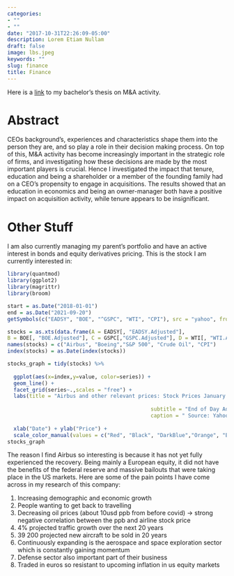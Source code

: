 ```yaml
---
categories:
- ""
- ""
date: "2017-10-31T22:26:09-05:00"
description: Lorem Etiam Nullam
draft: false
image: lbs.jpeg
keywords: ""
slug: finance
title: Finance
---
```


Here is a [link](thesis_website.pdf) to my bachelor's thesis on M&A activity.

# Abstract

CEOs background’s, experiences and characteristics shape them into the person they are, and so play a role in their decision making process. On top of this, M&A activity has become increasingly important in the strategic role of firms, and investigating how these decisions are made by the most important players is crucial. Hence I investigated the impact that tenure, education and being a shareholder or a member of the founding family had on a CEO’s propensity to engage in acquisitions. The results showed that an education in economics and being an owner-manager both have a positive impact on acquisition activity, while tenure appears to be insignificant.

# Other Stuff
 I am also currently managing my parent's portfolio and have an active interest in bonds and equity derivatives pricing.
 This is the stock I am currently interested in:

```r
library(quantmod)
library(ggplot2)
library(magrittr)
library(broom)
```

```r
start = as.Date("2018-01-01") 
end = as.Date("2021-09-20")
getSymbols(c("EADSY", "BOE", "^GSPC", "WTI", "CPI"), src = "yahoo", from = start, to = end)
```

```r
stocks = as.xts(data.frame(A = EADSY[, "EADSY.Adjusted"],
B = BOE[, "BOE.Adjusted"], C = GSPC[,"GSPC.Adjusted"], D = WTI[, "WTI.Adjusted"], E = CPI[, "CPI.Adjusted"]))
names(stocks) = c("Airbus", "Boeing","S&P 500", "Crude Oil", "CPI")
index(stocks) = as.Date(index(stocks))
```

```r
stocks_graph = tidy(stocks) %>% 
  
  ggplot(aes(x=index,y=value, color=series)) + 
  geom_line() +
  facet_grid(series~.,scales = "free") + 
  labs(title = "Airbus and other relevant prices: Stock Prices January 2018 - September 2021",
                                              
                                              subtitle = "End of Day Adjusted Prices",
                                              caption = " Source: Yahoo Finance, medium.com") +
  
  xlab("Date") + ylab("Price") +
  scale_color_manual(values = c("Red", "Black", "DarkBlue","Orange", "Blue"))
stocks_graph
```
The reason I find Airbus so interesting is because it has not yet fully experienced the recovery.
Being mainly a European equity, it did not have the benefits of the federal reserve and massive bailouts 
that were taking place in the US markets. Here are some of the pain points I have come across in my research of this company:

1. Increasing demographic and economic growth
2. People wanting to get back to travelling
3. Decreasing oil prices (about 10usd ppb from before covid) -> strong negative correlation between the ppb and airline stock price
4. 4% projected traffic growth over the next 20 years
5. 39 200 projected new aircraft to be sold in 20 years
6. Continuously expanding is the aerospace and space exploration sector which is constantly gaining momentum
7. Defense sector also important part of their business
8. Traded in euros so resistant to upcoming inflation in us equity markets

